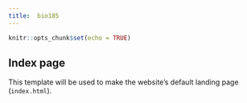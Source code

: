 ```yaml
---
title:  bio185
---
```


```r
knitr::opts_chunk$set(echo = TRUE)
```

## Index page

This template will be used to make the website's default landing page (`index.html`).
 
